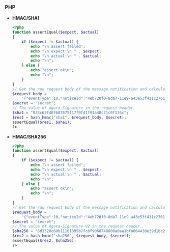 ### PHP

* **HMAC/SHA1**

    ```php
    <?php
    function assertEqual($expect, $actual)
    {
        if ($expect != $actual) {
            echo "\n assert failed";
            echo "\n expect:\n " . $expect;
            echo "\n actual:\n " . $actual;
            echo "\n";
        } else {
            echo "assert ok\n";
            echo "\n";
        }
    }
    // Get the raw request body of the message notification and calculate the signature. The requestBody in the following code is a binary byte array before deserialization and not a dictionary after deserialization.
    $request_body =
        '{"eventType":10,"noticeId":"4eb720f0-8da7-11e9-a43e53f411c2761f","notifyMs":1560408533119,"payload":{"a":"1","b":2},"productId":1}';
    $secret = "secret";
    // The value of Agora-Signature in the request header.
    $sha1 = "033c62f40f687675f17f0f41f91a40c71c0f134c";
    $res1 = hash_hmac("sha1", $request_body, $secret);
    assertEqual($res1, $sha1);
    ?>
    ```

* **HMAC/SHA256**

    ```php
    <?php
    function assertEqual($expect, $actual)
    {
        if ($expect != $actual) {
            echo "\n assert failed";
            echo "\n expect:\n " . $expect;
            echo "\n actual:\n " . $actual;
            echo "\n";
        } else {
            echo "assert ok\n";
            echo "\n";
        }
    }
    // Get the raw request body of the message notification and calculate the signature. The requestBody in the following code is a binary byte array before deserialization and not a dictionary after deserialization.
    $request_body =
        '{"eventType":10,"noticeId":"4eb720f0-8da7-11e9-a43e53f411c2761f","notifyMs":1560408533119,"payload":{"a":"1","b":2},"productId":1}';
    $secret = "secret";
    // The value of Agora-Signature-V2 in the request header.
    $sha256 = "6d3320c60b11101395b7fc8f9068748808a0aa1bfa064438e39d1bc2c7d74d99";
    $res2 = hash_hmac("sha256", $request_body, $secret);
    assertEqual($res2, $sha256);
    ?>
    ```